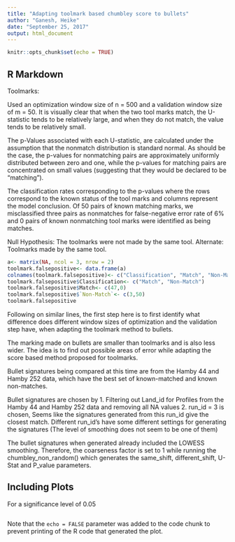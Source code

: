 ```yaml
---
title: "Adapting toolmark based chumbley score to bullets"
author: "Ganesh, Heike"
date: "September 25, 2017"
output: html_document
---
```


```r
knitr::opts_chunk$set(echo = TRUE)
```

## R Markdown

Toolmarks:

Used an optimization window size of n = 500 and a validation window size of m = 50. It is visually clear that when the two tool marks match, the U-statistic tends to be relatively large, and when they do not match, the value tends to be relatively small.

The p-Values associated with each U-statistic, are calculated under the assumption that the nonmatch distribution is standard normal. As should be the case, the p-values for nonmatching pairs are approximately uniformly distributed between zero and one, while the p-values for matching pairs are concentrated on small values (suggesting that they would be declared to be “matching”).

The classification rates corresponding to the p-values where the rows correspond to the known status of the tool marks and columns represent the model conclusion. Of 50 pairs of known matching marks, we misclassified three pairs as nonmatches for false-negative error rate of 6% and 0 pairs of known nonmatching tool marks were identified as being matches.

Null Hypothesis: The toolmarks were not made by the same tool.
Alternate: Toolmarks made by the same tool.
```r
a<- matrix(NA, ncol = 3, nrow = 2)
toolmark.falsepositive<- data.frame(a)
colnames(toolmark.falsepositive)<- c("Classification", "Match", "Non-Match")
toolmark.falsepositive$Classification<- c("Match", "Non-Match")
toolmark.falsepositive$Match<- c(47,0)
toolmark.falsepositive$`Non-Match`<- c(3,50)
toolmark.falsepositive

```

Following on similar lines, the first step here is to first identify what difference does different window sizes of optimization and the validation step have, when adapting the toolmark method to bullets.

The marking made on bullets are smaller than toolmarks and is also less wider. The idea is to find out possible areas of error while adapting the score based method proposed for toolmarks.

Bullet signatures being compared at this time are from the Hamby 44 and Hamby 252 data, which have the best set of known-matched and known non-matches.

Bullet signatures are chosen by
1. Filtering out Land_id for Profiles from the Hamby 44 and Hamby 252 data and removing 
all NA values
2. run_id = 3 is chosen, Seems like the signatures generated from this run_id give the closest
match. Different run_id's have some different settings for generating the signatures
(The level of smoothing does not seem to be one of them)

The bullet signatures when generated already included the LOWESS smoothing.
Therefore, the coarseness factor is set to 1 while running the chumbley_non_random()
which generates the same_shift, different_shift, U-Stat and P_value parameters.

## Including Plots

For a significance level of 0.05

```r

```




Note that the `echo = FALSE` parameter was added to the code chunk to prevent printing of the R code that generated the plot.
